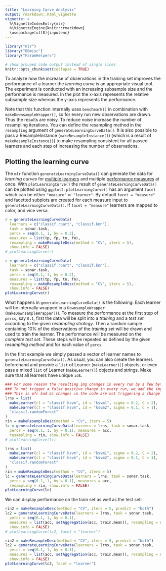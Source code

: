```yaml
---
title: "Learning Curve Analysis"
output: rmarkdown::html_vignette
vignette: >
  %\VignetteIndexEntry{mlr}
  %\VignetteEngine{knitr::rmarkdown}
  \usepackage[utf8]{inputenc}
---
```


```r
library("mlr")
library("BBmisc")
library("ParamHelpers")

# show grouped code output instead of single lines
knitr::opts_chunk$set(collapse = TRUE)
```

To analyze how the increase of observations in the training set improves the performance of a learner the *learning curve* is an appropriate visual tool.
The experiment is conducted with an increasing subsample size and the performance is measured.
In the plot the x-axis represents the relative subsample size whereas the y-axis represents the performance.

Note that this function internally uses `benchmark()` in combination with `makeDownsampleWrapper()`, so for every run new observations are drawn.
Thus the results are noisy.
To reduce noise increase the number of resampling iterations.
You can define the resampling method in the `resampling` argument of `generateLearningCurveData()`.
It is also possible to pass a ResampleInstance (`makeResampleInstance()`) (which is a result of `makeResampleInstance()`) to make resampling consistent for all passed learners and each step of increasing the number of observations.

## Plotting the learning curve

The `mlr` function `generateLearningCurveData()` can generate the data for *learning curves* for [multiple learners](integrated_learners.html){target="_blank"} and multiple [performance measures](measures.html){target="_blank"} at once.
With `plotLearningCurve()` the result of `generateLearningCurveData()` can be plotted using `ggplot2`.
`plotLearningCurve()` has an argument `facet` which can be either `"measure"` or `"learner"`. 
By default `facet = "measure"` and facetted subplots are created for each measure input to `generateLearningCurveData()`.
If `facet = "measure"` learners are mapped to color, and vice versa.

```r
r = generateLearningCurveData(
  learners = c("classif.rpart", "classif.knn"),
  task = sonar.task,
  percs = seq(0.1, 1, by = 0.2),
  measures = list(tp, fp, tn, fn),
  resampling = makeResampleDesc(method = "CV", iters = 5),
  show.info = FALSE)
# plotLearningCurve(r)
```

```r
r = generateLearningCurveData(
  learners = c("classif.rpart", "classif.knn"),
  task = sonar.task,
  percs = seq(0.1, 1, by = 0.2),
  measures = list(tp, fp, tn, fn),
  resampling = makeResampleDesc(method = "CV", iters = 5),
  show.info = FALSE)
plotLearningCurve(r)
```

What happens in `generateLearningCurveData()` is the following:
Each learner will be internally wrapped in a `DownsampleWrapper` (`makeDownsampleWrapper()`).
To measure the performance at the first step of `percs`, say `0.1`, first the data will be split into a *training* and a *test set* according to the given *resampling strategy*.
Then a random sample containing 10% of the observations of the *training set* will be drawn and used to train the learner.
The performance will be measured on the *complete test set*.
These steps will be repeated as defined by the given *resampling method* and for each value of `percs`.

In the first example we simply passed a vector of learner names to `generateLearningCurveData()`.
As usual, you can also create the learners beforehand and provide a `list` of Learner (`makeLearner()`) objects, or even pass a mixed `list` of Learner (`makeLearner()`) objects and strings.
Make sure that all learners have unique `id`s.

```r
### For some reason the resulting img changes in every run by a few bytes.
### To not trigger a false positive change in every run, we add the img by hand.
### This is ofc bad bc changes in the code are not triggering a change in the img
lrns = list(
  makeLearner(cl = "classif.ksvm", id = "ksvm1", sigma = 0.2, C = 2),
  makeLearner(cl = "classif.ksvm", id = "ksvm2", sigma = 0.1, C = 1),
  "classif.randomForest"
)
rin = makeResampleDesc(method = "CV", iters = 5)
lc = generateLearningCurveData(learners = lrns, task = sonar.task,
  percs = seq(0.1, 1, by = 0.1), measures = acc,
  resampling = rin, show.info = FALSE)
# plotLearningCurve(lc)
```

```r
lrns = list(
  makeLearner(cl = "classif.ksvm", id = "ksvm1", sigma = 0.2, C = 2),
  makeLearner(cl = "classif.ksvm", id = "ksvm2", sigma = 0.1, C = 1),
  "classif.randomForest"
)
rin = makeResampleDesc(method = "CV", iters = 5)
lc = generateLearningCurveData(learners = lrns, task = sonar.task,
  percs = seq(0.1, 1, by = 0.1), measures = acc,
  resampling = rin, show.info = FALSE)
plotLearningCurve(lc)
```

We can display performance on the train set as well as the test set:

```r
rin2 = makeResampleDesc(method = "CV", iters = 5, predict = "both")
lc2 = generateLearningCurveData(learners = lrns, task = sonar.task,
  percs = seq(0.1, 1, by = 0.1),
  measures = list(acc, setAggregation(acc, train.mean)), resampling = rin2,
  show.info = FALSE)
# plotLearningCurve(lc2, facet = "learner")
```

```r
rin2 = makeResampleDesc(method = "CV", iters = 5, predict = "both")
lc2 = generateLearningCurveData(learners = lrns, task = sonar.task,
  percs = seq(0.1, 1, by = 0.1),
  measures = list(acc, setAggregation(acc, train.mean)), resampling = rin2,
  show.info = FALSE)
plotLearningCurve(lc2, facet = "learner")
```
